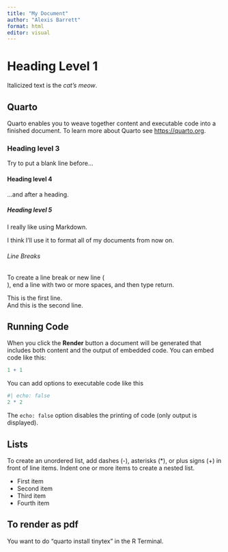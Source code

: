 ```yaml
---
title: "My Document"
author: "Alexis Barrett"
format: html
editor: visual
---
```


# Heading Level 1

Italicized text is the *cat's meow*.

## Quarto

Quarto enables you to weave together content and executable code into a finished document. To learn more about Quarto see <https://quarto.org>.

### Heading level 3

Try to put a blank line before...

#### Heading level 4

...and after a heading.

##### Heading level 5

<p>I really like using Markdown.</p>

<p>I think I'll use it to format all of my documents from now on.</p>

###### Line Breaks

To create a line break or new line (<br>), end a line with two or more spaces, and then type return.

<p>This is the first line.<br> And this is the second line.</p>

## Running Code

When you click the **Render** button a document will be generated that includes both content and the output of embedded code. You can embed code like this:

```r
1 + 1
```

You can add options to executable code like this

```r
#| echo: false
2 * 2
```

The `echo: false` option disables the printing of code (only output is displayed).

## Lists

To create an unordered list, add dashes (-), asterisks (\*), or plus signs (+) in front of line items. Indent one or more items to create a nested list.

-   First item
-   Second item
-   Third item
-   Fourth item

## To render as pdf

You want to do "quarto install tinytex" in the R Terminal.
